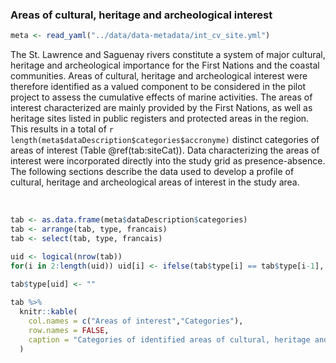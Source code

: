 ### Areas of cultural, heritage and archeological interest {#site}

```r
meta <- read_yaml("../data/data-metadata/int_cv_site.yml")
```

The St. Lawrence and Saguenay rivers constitute a system of major cultural, heritage and archeological importance for the First Nations and the coastal communities. Areas of cultural, heritage and archeological interest were therefore identified as a valued component to be considered in the pilot project to assess the cumulative effects of marine activities. The areas of interest characterized are mainly provided by the First Nations, as well as heritage sites listed in public registers and protected areas in the region. This results in a total of `r length(meta$dataDescription$categories$accronyme)` distinct categories of areas of interest (Table \@ref(tab:siteCat)). Data characterizing the areas of interest were incorporated directly into the study grid as presence-absence. The following sections describe the data used to develop a profile of cultural, heritage and archeological areas of interest in the study area.

<br/>

```r
tab <- as.data.frame(meta$dataDescription$categories)
tab <- arrange(tab, type, francais)
tab <- select(tab, type, francais)

uid <- logical(nrow(tab)) 
for(i in 2:length(uid)) uid[i] <- ifelse(tab$type[i] == tab$type[i-1], TRUE, FALSE)

tab$type[uid] <- ""  
  
tab %>%
  knitr::kable(
    col.names = c("Areas of interest","Categories"),
    row.names = FALSE,
    caption = "Categories of identified areas of cultural, heritage and archeological interest for the St. Lawrence and the Saguenay river"
  )
```

<br/>
